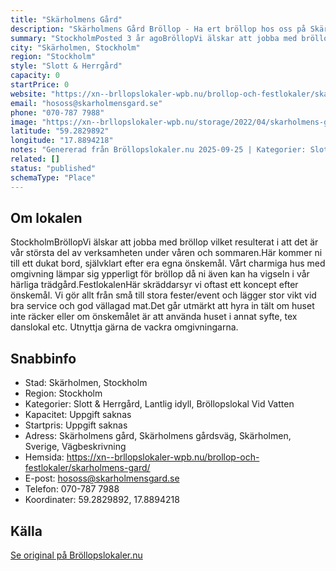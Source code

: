 ```yaml
---
title: "Skärholmens Gård"
description: "Skärholmens Gård Bröllop - Ha ert bröllop hos oss på Skärholmens Gård. Se vår fina Bröllopslokal. Skicka gärna en förfrågan så hjälper vi Er!"
summary: "StockholmPosted 3 år agoBröllopVi älskar att jobba med bröllop vilket resulterat i att det är vår största del av verksamheten under våren och sommaren.Här kommer ni till ett dukat bord, självklart…"
city: "Skärholmen, Stockholm"
region: "Stockholm"
style: "Slott & Herrgård"
capacity: 0
startPrice: 0
website: "https://xn--brllopslokaler-wpb.nu/brollop-och-festlokaler/skarholmens-gard/"
email: "hososs@skarholmensgard.se"
phone: "070-787 7988"
image: "https://xn--brllopslokaler-wpb.nu/storage/2022/04/skarholmens-gard-brollopslokal-brollop-festlokal-stockholm-malaren-h1-visningsbild.webp"
latitude: "59.2829892"
longitude: "17.8894218"
notes: "Genererad från Bröllopslokaler.nu 2025-09-25 | Kategorier: Slott & Herrgård, Lantlig idyll, Bröllopslokal Vid Vatten"
related: []
status: "published"
schemaType: "Place"
---
```


## Om lokalen

StockholmBröllopVi älskar att jobba med bröllop vilket resulterat i att det är vår största del av verksamheten under våren och sommaren.Här kommer ni till ett dukat bord, självklart efter era egna önskemål. Vårt charmiga hus med omgivning lämpar sig ypperligt för bröllop då ni även kan ha vigseln i vår härliga trädgård.FestlokalenHär skräddarsyr vi oftast ett koncept efter önskemål. Vi gör allt från små till stora fester/event och lägger stor vikt vid bra service och god vällagad mat.Det går utmärkt att hyra in tält om huset inte räcker eller om önskemålet är att använda huset i annat syfte, tex danslokal etc. Utnyttja gärna de vackra omgivningarna.

## Snabbinfo

- Stad: Skärholmen, Stockholm
- Region: Stockholm
- Kategorier: Slott & Herrgård, Lantlig idyll, Bröllopslokal Vid Vatten
- Kapacitet: Uppgift saknas
- Startpris: Uppgift saknas
- Adress: Skärholmens gård, Skärholmens gårdsväg, Skärholmen, Sverige, Vägbeskrivning
- Hemsida: https://xn--brllopslokaler-wpb.nu/brollop-och-festlokaler/skarholmens-gard/
- E-post: hososs@skarholmensgard.se
- Telefon: 070-787 7988
- Koordinater: 59.2829892, 17.8894218

## Källa

[Se original på Bröllopslokaler.nu](https://xn--brllopslokaler-wpb.nu/brollop-och-festlokaler/skarholmens-gard/)

